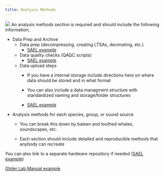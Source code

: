 ```yaml
---
title: Analysis Methods
---
```

![](images/Wave_wWhales_v4.png)
An analysis methods section is required and should include the following information;

-   Data Prep and Archive
    -   Data prep (decompressing, creating LTSAs, decimating, etc.)
        -   [SAEL example](https://sael-swfsc.github.io/adrift-analysis-methods/content/DataArchive/DataPrep.html)
    -   Data quality checks (QAQC scripts)
        -   [SAEL example](https://sael-swfsc.github.io/adrift-analysis-methods/content/DataArchive/DataQualityCheck.html)
    -   Data upload steps
        -   If you have a internal storage include directions here on where data should be stored and in what format

        -   You can also include a data managment structure with standardized naming and storage/folder structures

        -   [SAEL example](https://sael-swfsc.github.io/adrift-analysis-methods/content/DataArchive/DataUpload.html)
-   Analysis methods for each species, group, or sound source
    -   You can break this down by baleen and toothed whales, soundscapes, etc.

    -   Each section should include detailed and reproducible methods that anybody can recreate

You can also link to a separate hardware repository if needed ([SAEL example](https://sael-swfsc.github.io/SAEL-lab-manual/content/Analysis-adrift.html))

[Glider Lab Manual example](https://swfsc.github.io/glider-lab-manual/content/dataproc-gliders.html)
